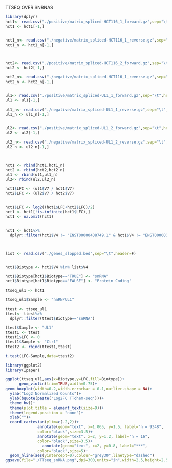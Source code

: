 TTSEQ OVER SNRNAS 

```r
library(dplyr)
hct1<- read.csv("./positive/matrix_spliced-HCT116_1_forward.gz",sep="\t",header=F)
hct1 <- hct1[-1,]


hct1_n<- read.csv("./negative/matrix_spliced-HCT116_1_reverse.gz",sep="\t",header=F)
hct1_n <- hct1_n[-1,]



hct2<- read.csv("./positive/matrix_spliced-HCT116_2_forward.gz",sep="\t",header=F)
hct2 <- hct2[-1,]

hct2_n<- read.csv("./negative/matrix_spliced-HCT116_1_reverse.gz",sep="\t",header=F)
hct2_n <- hct2_n[-1,]


ul1<- read.csv("./positive/matrix_spliced-UL1_1_forward.gz",sep="\t",header=F)
ul1 <- ul1[-1,]

ul1_n<- read.csv("./negative/matrix_spliced-UL1_1_reverse.gz",sep="\t",header=F)
ul1_n <- ul1_n[-1,]


ul2<- read.csv("./positive/matrix_spliced-UL1_2_forward.gz",sep="\t",header=F)
ul2 <- ul2[-1,]

ul2_n<- read.csv("./negative/matrix_spliced-UL1_2_reverse.gz",sep="\t",header=F)
ul2_n <- ul2_n[-1,]



hct1 <- rbind(hct1,hct1_n)
hct2 <- rbind(hct2,hct2_n)
ul1 <- rbind(ul1,ul1_n)
ul2<- rbind(ul2,ul2_n)

hct1$LFC <- (ul1$V7 / hct1$V7) 
hct2$LFC <- (ul2$V7 / hct2$V7)


hct1$LFC <- log2((hct1$LFC+hct2$LFC)/2)
hct1 <- hct1[!is.infinite(hct1$LFC),]
hct1 <- na.omit(hct1)


hct1 <- hct1%>%
  dplyr::filter(hct1$V4 != "ENST00000408749.1" & hct1$V4 != "ENST00000383898.1" & hct1$V4 != "ENST00000384627.1" & hct1$V4 != "ENST00000365467.1" & hct1$V4 != "ENST00000384776.1")



list <- read.csv("./genes_slopped.bed",sep="\t",header=F)


hct1$Biotype <- hct1$V4 %in% list$V4

hct1$Biotype[hct1$Biotype=="TRUE"] <- "snRNA"
hct1$Biotype[hct1$Biotype=="FALSE"] <- "Protein Coding"

ttseq_ul1 <- hct1

ttseq_ul1$Sample <- "hnRNPUL1"
```

```r
ttest <- ttseq_ul1
ttest<- ttest%>%
  dplyr::filter(ttest$Biotype=="snRNA")

ttest$Sample <- "UL1"
ttest1 <- ttest
ttest1$LFC <- 0
ttest1$Sample <- "Ctrl"
ttest2 <- rbind(ttest1,ttest)

t.test(LFC~Sample,data=ttest2)
```

```r
library(ggplot2)
library(Ipaper)

ggplot(ttseq_ul1,aes(x=Biotype,y=LFC,fill=Biotype))+
      geom_violin(trim=TRUE,width=0.75)+
geom_boxplot(width=0.2,width.errorbar = 0.1,outlier.shape = NA)+
  ylab("Log2 Normalized Counts")+
  ylab(bquote(paste('Log2FC TTchem-seq')))+
  theme_bw()+
  theme(plot.title = element_text(size=9))+
  theme(legend.position = "none")+
  xlab("")+
  coord_cartesian(ylim=c(-2,2))+
              annotate(geom="text", x=1.065, y=1.5, label="n = 9348",
              color="black",size=3.5)+
              annotate(geom="text", x=2, y=1.2, label="n = 16",
              color="black",size=3.5)+
                annotate(geom="text", x=2, y=0.8, label="***",
              color="black",size=5)+
  geom_hline(aes(yintercept=0),colour="grey30",linetype="dashed")
ggsave(file="./TTseq_snRNA.png",dpi=300,units="in",width=2.5,height=2.5)
```


